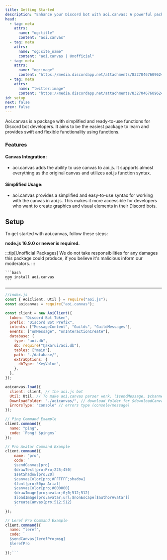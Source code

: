 ```yaml
---
title: Getting Started
description: "Enhance your Discord bot with aoi.canvas: A powerful package to bring canvas to your aoi.js projects!"
head:
  - tag: meta
    attrs:
      name: "og:title"
      content: "aoi.canvas"
  - tag: meta
    attrs:
      name: "og:site_name"
      content: "aoi.canvas | Unofficial"
  - tag: meta
    attrs:
      name: "og:image"
      content: "https://media.discordapp.net/attachments/832704676096245800/1149738393496989797/26_20230908190821.png"
  - tag: meta
    attrs:
      name: "twitter:image"
      content: "https://media.discordapp.net/attachments/832704676096245800/1149738393496989797/26_20230908190821.png"
id: setup
next: false
prev: false
---
```


Aoi.canvas is a package with simplified and ready-to-use functions for Discord bot developers. It aims to be the easiest package to learn and provides swift and flexible functionality using functions.

### Features

#### Canvas Integration:

- aoi.canvas adds the ability to use canvas to aoi.js. It supports almost everything as the original canvas and utilizes aoi.js function syntax.

#### Simplified Usage:

- aoi.canvas provides a simplified and easy-to-use syntax for working with the canvas in aoi.js. This makes it more accessible for developers who want to create graphics and visual elements in their Discord bots.

## Setup

To get started with aoi.canvas, follow these steps:

**node.js 16.9.0 or newer is required.**

:::tip[Unofficial Packages]
We do not take responsibilities for any damages this package could produce, if you believe it's malicious inform our moderators.
:::

    ```bash
    npm install aoi.canvas
    ```

---

````js
//index.js
const { AoiClient, Util } = require("aoi.js");
const aoicanvas = require("aoi.canvas");

const client = new AoiClient({
  token: "Discord Bot Token",
  prefix: "Discord Bot Prefix",
  intents: ["MessageContent", "Guilds", "GuildMessages"],
  events: ["onMessage", "onInteractionCreate"],
  database: {
    type: "aoi.db",
    db: require("@akarui/aoi.db"),
    tables: ["main"],
    path: "./database/",
    extraOptions: {
      dbType: "KeyValue",
    },
  },
});

aoicanvas.load({
  client: client, // the aoi.js bot
  Util: Util, // To make aoi.canvas parser work. ($sendMessage, $channelSendMessage, $interactionReply, etc)
  DownloadFolder: "./aoicanvas/", // download folder for $downloadCanvas and $downloadGIF
  ErrorsType: "console" // errors type (console/message)
});

// Ping Command Example
client.command({
  name: "ping",
  code: `Pong! $pingms`
});

// Pro Avatar Command Example
client.command({
    name: "pro",
    code: `
    $sendCanvas[pro]
    $drawText[pro;Pro;225;450]
    $setShadow[pro;20]
    $canvasColor[pro;#FFFFFF;shadow]
    $font[pro;50px Arial]
    $canvasColor[pro;#000000]
    $drawImage[pro;avatar;0;0;512;512]
    $loadImage[pro;avatar;url;$nonEscape[$authorAvatar]]
    $createCanvas[pro;512;512]
    `
});

// Leref Pro Command Example
client.command({
  name: "leref",
  code: `
  $sendCanvas[lerefPro;msg]
  $lerefPro
  `
});```
````
